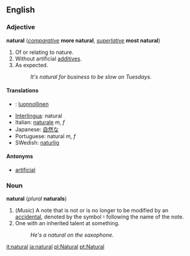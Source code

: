 ==English==
===Adjective===
'''natural''' (''[[comparative]]'' '''more natural''', ''[[superlative]]'' '''most natural''')

#Of or relating to nature.
#Without artificial [[additives]].
#As expected.
#:''It's natural for business to be slow on Tuesdays.''

====Translations====
*{{fi}}: [[luonnollinen]]
*[[Interlingua]]: natural
*Italian: [[naturale]] ''m, f''
*Japanese: [[自然な]]
*Portuguese: natural ''m, f''
*SWedish: [[naturlig]]

====Antonyms====
*[[artificial]]

===Noun===
'''natural''' (''plural'' '''naturals''')
#(''Music'') A note that is not or is no longer to be modified by an [[accidental]], denoted by the symbol &#9838; following the name of the note.
#One with an inherited talent at something.
#:''He's a natural on the saxophone.''

[[it:natural]]
[[ja:natural]]
[[pl:Natural]]
[[pt:Natural]]